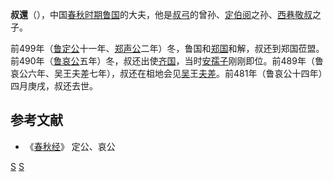 {{unreferenced|time=2013-05-01T13:16:40+00:00}}
{{Infobox 先秦人物
|名称= 叔還
|图像=
|图说=
|姓=[[姬姓|姬]]
|氏=[[子叔氏|子叔]]
|名=還
|字=
|别名=
|别字=
|谥号=成
|时代=春秋时期
|国家=
|身份=鲁卿
|出生=
|逝世=前481年
|在位=
|父=西巷敬叔
|母=
|正妻=
|妾=
|太子= [[叔青|叔青]]
}}
'''叔還'''（{{bd|？||前481年||catIdx=S}}），中国[[春秋时期|春秋时期]][[鲁国|鲁国]]的大夫，他是[[叔弓|叔弓]]的曾孙、[[定伯阅|定伯阅]]之孙、[[西巷敬叔|西巷敬叔]]之子。

前499年（[[鲁定公|鲁定公]]十一年、[[郑声公|郑声公]]二年）冬，鲁国和[[郑国|郑国]]和解，叔还到郑国莅盟。前490年（[[鲁哀公|鲁哀公]]五年）冬，叔还出使[[齐国|齐国]]，当时[[安孺子|安孺子]]刚刚即位。前489年（鲁哀公六年、吴王夫差七年），叔还在柤地会见[[吴国|吴]]王[[夫差|夫差]]。前481年（鲁哀公十四年）四月庚戌，叔还去世。

==参考文献==
*《[[春秋经|春秋经]]》 定公、哀公

[[Category:鲁国大夫|S]]
[[Category:姬姓|S]]